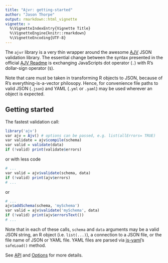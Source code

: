 ```yaml
---
title: "Ajvr: getting-started"
author: "Jason Thorpe"
output: rmarkdown::html_vignette
vignette: >
  %\VignetteIndexEntry{Vignette Title}
  %\VignetteEngine{knitr::rmarkdown}
  %\VignetteEncoding{UTF-8}
---
```



The `ajvr` library is a very thin wrapper around the awesome
[AJV](https://github.com/epoberezkin/ajv) JSON validation library.  The
essential change between the syntax presented in the official [AJV
Readme](https://github.com/epoberezkin/ajv) is exchanging JavaScripts dot
operator (`.`) with R's dollar-sign operator (`$`).

Note that care must be taken in transforming R objects to JSON, because of
R's everything-is-a-vector philosopy. Hence, for convenience file paths to
valid JSON (`.json`) and YAML (`.yml` or `.yaml`)  may be used wherever an
object is expected.

## Getting started

The fastest validation call:

```r
library('ajv')
var ajv = Ajv() # options can be passed, e.g. list(allErrors= TRUE)
var validate = ajv$compile(schema)
var valid = validate(data)
if (!valid) print(validate$errors)
```

or with less code

```r
# ...
var valid = ajv$validate(schema, data)
if (!valid) print(ajv$errors)
# ...
```

or

```r
# ...
ajv$addSchema(schema, 'mySchema')
var valid = ajv$validate('mySchema', data)
if (!valid) print(ajv$errorsText())
# ...
```

Note that in each of these calls, `schema` and `data` arguments may be a
valid JSON string, an R object (i.e. `list(...)`), a connection to a JSON
file, or the file name of JSON or YAML file.  YAML files are parsed via
[js-yaml](https://www.npmjs.com/package/js-yaml)'s `safeLoad()` method.

See [API](https://github.com/epoberezkin/ajv#api) and
[Options](https://github.com/epoberezkin/ajv#options) for more details.


